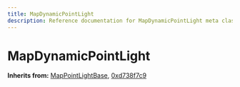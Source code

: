 ```yaml
---
title: MapDynamicPointLight
description: Reference documentation for MapDynamicPointLight meta class
---
```



# MapDynamicPointLight

**Inherits from:** [MapPointLightBase](/classes/mappointlightbase), [0xd738f7c9](/classes/0xd738f7c9)

<ClassDetails file="/db/classes/MapDynamicPointLight.e87bd9615fb9.json" />
